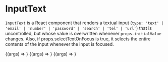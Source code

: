 

<Meta component={InputText} title="UIKit/Controls/InputText" />

# InputText

`InputText` is a React component that renders a textual input (`type: 'text' | 'email' | 'number' | 'password' | 'search' | 'tel' | 'url'`) that is uncontrolled, but whose value is overwritten whenever `props.initialValue` changes. Also, if props.selectTextOnFocus is true, it selects the entire contents of the input whenever the input is focused.

<Canvas>
    <Story
        name="Empty Input"
        args={{
            className: 'input-text',
            placeholder: 'enter text here…',
        }}
    >
        {(args) => <InputText {...args} />}
    </Story>
    <Story
        name="Input With Initial Value"
        args={{
            className: 'input-text',
            initialValue: 'Bolivia',
            placeholder: 'enter country name',
        }}
    >
        {(args) => <InputText {...args} />}
    </Story>
    <Story
        name="Input With Initial Value And Select Text On Focus"
        args={{
            className: 'input-text',
            initialValue: 'Bolivia',
            placeholder: 'enter country name (selectTextOnFocus)',
            selectTextOnFocus: true,
        }}
    >
        {(args) => <InputText {...args} />}
    </Story>
</Canvas>

<Props story="Input With Initial Value And Select Text On Focus" />
